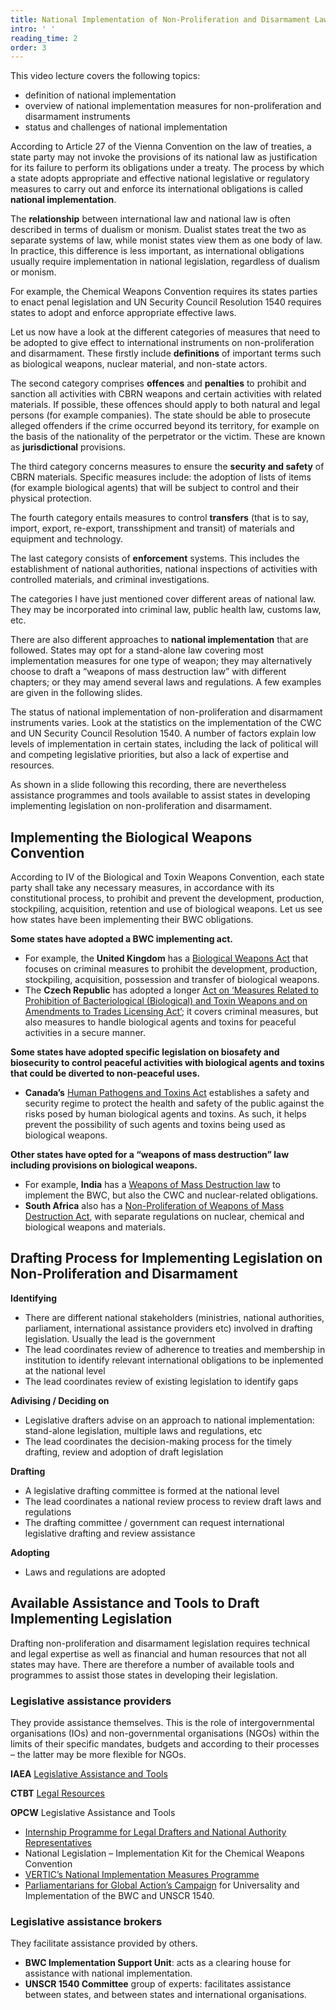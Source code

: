 ```yaml
---
title: National Implementation of Non-Proliferation and Disarmament Law
intro: ' '
reading_time: 2
order: 3
---
```


<Figure
    size="medium"
    src="signing_large.jpg"
    caption="" credit="Dean Calma / [IAEA](https://flic.kr/p/9yKgoD)"
    license="cc-by-sa-2"
    alt="Two men in suits sit at a conference table and sign documents. A bystander watches."
></Figure>

This video lecture covers the following topics:

- definition of national implementation
- overview of national implementation measures for non-proliferation and disarmament instruments
- status and challenges of national implementation

<LectureVideo smil="lu17/lu17_vl3-1.smil" subtitles="https://nonproliferation-elearning.eu/learningunits/disarmament-law/vid/lu17_vl3-1.vtt" provider="video-stream">

According to Article 27 of the Vienna Convention on the law of treaties, a state party may not invoke the provisions of its national law as justification for its failure to perform its obligations under a treaty. The process by which a state adopts appropriate and effective national legislative or regulatory measures to carry out and enforce its international obligations is called **national implementation**.

The **relationship** between international law and national law is often described in terms of dualism or monism. Dualist states treat the two as separate systems of law, while monist states view them as one body of law. In practice, this difference is less important, as international obligations usually require implementation in national legislation, regardless of dualism or monism.

For example, the Chemical Weapons Convention requires its states parties to enact penal legislation and UN Security Council Resolution 1540 requires states to adopt and enforce appropriate effective laws.

Let us now have a look at the different categories of measures that need to be adopted to give effect to international instruments on non-proliferation and disarmament. These firstly include **definitions** of important terms such as biological weapons, nuclear material, and non-state actors.

The second category comprises **offences** and **penalties** to prohibit and sanction all activities with CBRN weapons and certain activities with related materials. If possible, these offences should apply to both natural and legal persons (for example companies). The state should be able to prosecute alleged offenders if the crime occurred beyond its territory, for example on the basis of the nationality of the perpetrator or the victim. These are known as **jurisdictional** provisions.

The third category concerns measures to ensure the **security and safety** of CBRN materials. Specific measures include: the adoption of lists of items (for example biological agents) that will be subject to control and their physical protection.

The fourth category entails measures to control **transfers** (that is to say, import, export, re-export, transshipment and transit) of materials and equipment and technology.

The last category consists of **enforcement** systems. This includes the establishment of national authorities, national inspections of activities with controlled materials, and criminal investigations.

The categories I have just mentioned cover different areas of national law. They may be incorporated into criminal law, public health law, customs law, etc.

There are also different approaches to **national implementation** that are followed. States may opt for a stand-alone law covering most implementation measures for one type of weapon; they may alternatively choose to draft a “weapons of mass destruction law” with different chapters; or they may amend several laws and regulations. A few examples are given in the following slides.

The status of national implementation of non-proliferation and disarmament instruments varies. Look at the statistics on the implementation of the CWC and UN Security Council Resolution 1540. A number of factors explain low levels of implementation in certain states, including the lack of political will and competing legislative priorities, but also a lack of expertise and resources.

As shown in a slide following this recording, there are nevertheless assistance programmes and tools available to assist states in developing implementing legislation on non-proliferation and disarmament.

</LectureVideo>

## Implementing the Biological Weapons Convention

According to IV of the Biological and Toxin Weapons Convention, each state party shall take any necessary measures, in accordance with its constitutional process, to prohibit and prevent the development, production, stockpiling, acquisition, retention and use of biological weapons. Let us see how states have been implementing their BWC obligations.

**Some states have adopted a BWC implementing act.**

- For example, the **United Kingdom** has a [Biological Weapons Act](https://www.legislation.gov.uk/ukpga/1974/6/contents) that focuses on criminal measures to prohibit the development, production, stockpiling, acquisition, possession and transfer of biological weapons.
- The **Czech Republic** has adopted a longer [Act on ‘Measures Related to Prohibition of Bacteriological (Biological) and Toxin Weapons and on Amendments to Trades Licensing Act’](https://www.legislation.gov.uk/ukpga/1974/6/contents); it covers criminal measures, but also measures to handle biological agents and toxins for peaceful activities in a secure manner.

**Some states have adopted specific legislation on biosafety and biosecurity to control peaceful activities with biological agents and toxins that could be diverted to non-peaceful uses.**

- **Canada’s** [Human Pathogens and Toxins Act](https://laws.justice.gc.ca/eng/acts/H-5.67/) establishes a safety and security regime to protect the health and safety of the public against the risks posed by human biological agents and toxins. As such, it helps prevent the possibility of such agents and toxins being used as biological weapons.

**Other states have opted for a “weapons of mass destruction” law including provisions on biological weapons.**

- For example, **India** has a [Weapons of Mass Destruction law](https://www.vertic.org/media/National%20Legislation/India/IN_Weapons_of_Mass_Destruction_Act_2005.pdf) to implement the BWC, but also the CWC and nuclear-related obligations.
- **South Africa** also has a [Non-Proliferation of Weapons of Mass Destruction Act](https://www.gov.za/documents/non-proliferation-weapons-mass-destruction-act-2-jul-1993-0000#), with separate regulations on nuclear, chemical and biological weapons and materials.

## Drafting Process for Implementing Legislation on Non-Proliferation and Disarmament

**Identifying**

- There are different national stakeholders (ministries, national authorities, parliament, international assistance providers etc) involved in drafting legislation. Usually the lead is the government
- The lead coordinates review of adherence to treaties and membership in institution to identify relevant international obligations to be inplemented at the national level
- The lead coordinates review of existing legislation to identify gaps

**Adivising / Deciding on**

- Legislative drafters advise on an approach to national implementation: stand-alone legislation, multiple laws and regulations, etc
- The lead coordinates the decision-making process for the timely drafting, review and adoption of draft legislation

**Drafting**

- A legislative drafting committee is formed at the national level
- The lead coordinates a national review process to review draft laws and regulations
- The drafting committee / government can request international legislative drafting and review assistance

**Adopting**

- Laws and regulations are adopted

## Available Assistance and Tools to Draft Implementing Legislation

Drafting non-proliferation and disarmament legislation requires technical and legal expertise as well as financial and human resources that not all states may have. There are therefore a number of available tools and programmes to assist those states in developing their legislation.

<Figure
    size="leftMargin"
    src="guide.png"
    caption="Find the [complete guide here](https://www.vertic.org/media/assets/nim_docs/NIM%20Tools%20(Guides%20Handbooks)/UNSCR_1540_NIM_GUIDE_EN_feb2014.pdf)."
    credit="VERTIC"
    license="pd"
    alt="The title page of the VERTIC document says: 'Legislative Guide to National Implementation of UN Security Resolution 1540 (2004)'"
></Figure>

### Legislative assistance providers

They provide assistance themselves. This is the role of intergovernmental organisations (IOs) and non-governmental organisations (NGOs) within the limits of their specific mandates, budgets and according to their processes – the latter may be more flexible for NGOs.

**IAEA** [Legislative Assistance and Tools](https://www.iaea.org/services/legislative-assistance)

**CTBT** [Legal Resources](https://www.ctbto.org/resources/for-member-states/legal-resources)

**OPCW** Legislative Assistance and Tools

- [Internship Programme for Legal Drafters and National Authority Representatives](https://www.opcw.org/resources/capacity-building/national-implementation-programmes/internship-programme-legal-drafters)
- National Legislation – Implementation Kit for the Chemical Weapons Convention
- [VERTIC’s National Implementation Measures Programme](https://www.vertic.org/media/assets/nim_docs/NIM%20Tools%20(Factsheets)/Introduction_NIM%20Programme_June%202018.pdf)
- [Parliamentarians for Global Action’s Campaign](https://www.pgaction.org/ips/bsh.html) for Universality and Implementation of the BWC and UNSCR 1540.

### Legislative assistance brokers

They facilitate assistance provided by others.

- **BWC Implementation Support Unit**: acts as a clearing house for assistance with national implementation.
- **UNSCR 1540 Committee** group of experts: facilitates assistance between states, and between states and international organisations.

<Figure
    size="medium"
    src="nuclear-law.jpg"
    caption="Participants attend the Nuclear Law Institute in 2019."
    credit="Dean Calma / IAEA"
    license="cc-by-2"
    alt=""
></Figure>